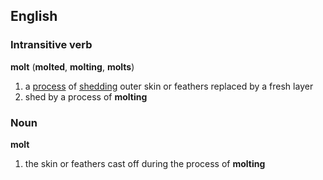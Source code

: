 ==English==
=== Intransitive verb ===
'''molt''' ('''molted''', '''molting''', '''molts''')
# a [[process]] of [[shed]]ding outer skin or feathers replaced by a fresh layer
# shed by a process of '''molting'''
=== Noun ===
'''molt'''
# the skin or feathers cast off during the process of '''molting'''